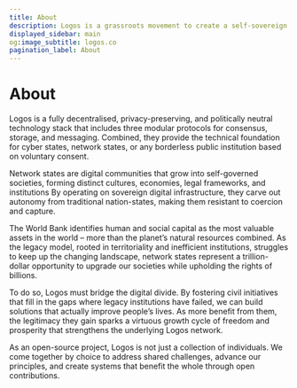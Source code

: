```yaml
---
title: About
description: Logos is a grassroots movement to create a self-sovereign network state.
displayed_sidebar: main
og:image_subtitle: logos.co
pagination_label: About
---
```


# About

Logos is a fully decentralised, privacy-preserving, and politically neutral technology stack that includes three modular protocols for consensus, storage, and messaging. Combined, they provide the technical foundation for cyber states, network states, or any borderless public institution based on voluntary consent.

Network states are digital communities that grow into self-governed societies, forming distinct cultures, economies, legal frameworks, and institutions By operating on sovereign digital infrastructure, they carve out autonomy from traditional nation-states, making them resistant to coercion and capture.

The World Bank identifies human and social capital as the most valuable assets in the world – more than the planet’s natural resources combined. As the legacy model, rooted in territoriality and inefficient institutions, struggles to keep up the changing landscape, network states represent a trillion-dollar opportunity to upgrade our societies while upholding the rights of billions.

To do so, Logos must bridge the digital divide. By fostering civil initiatives that fill in the gaps where legacy institutions have failed, we can build solutions that actually improve people’s lives. As more benefit from them, the legitimacy they gain sparks a virtuous growth cycle of freedom and prosperity that strengthens the underlying Logos network. 

As an open-source project, Logos is not just a collection of individuals. We come together by choice to address shared challenges, advance our principles, and create systems that benefit the whole through open contributions.
